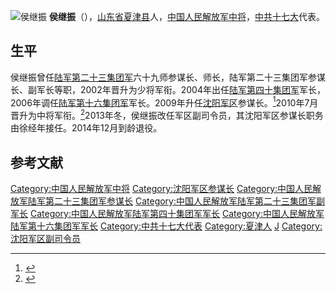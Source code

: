 [[File:Lt._Gen_Hou_Jizhen_(2014).jpg|侯继振]]
'''侯继振'''（{{bd|1951年|11月||}}），[[山东省|山东省]][[夏津县|夏津县]]人，[[中国人民解放军中将|中国人民解放军中将]]，[[中共十七大|中共十七大]]代表。

==生平==
侯继振曾任[[中国人民解放军陆军第二十三集团军|陆军第二十三集团军]]六十九师参谋长、师长，陆军第二十三集团军参谋长、副军长等职，2002年晋升为少将军衔。2004年出任[[中国人民解放军陆军第四十集团军|陆军第四十集团军]]军长， 2006年调任[[中国人民解放军陆军第十六集团军|陆军第十六集团军]]军长。2009年升任[[沈阳军区|沈阳军区]]参谋长。<ref>{{cite web|url=http://news.163.com/09/0803/03/5FOTQAV5000120GR.html|title=沈阳军区高层变动|publisher=网易|access-date=2011-01-02|archive-url=https://web.archive.org/web/20170428051822/http://news.163.com/09/0803/03/5FOTQAV5000120GR.html|archive-date=2017-04-28|dead-url=yes}}</ref>2010年7月晋升为中将军衔。<ref>{{cite web|url=http://www.zaobao.com/wencui/2010/08/hongkong100809d.shtml|title=中国新晋陞21名中将 多为专家学者型将领|publisher=联合早报|accessdate=2011-01-02|archive-date=2010-08-11|archive-url=https://web.archive.org/web/20100811091148/http://zaobao.com/wencui/2010/08/hongkong100809d.shtml|dead-url=no}}</ref>2013年冬，侯继振改任军区副司令员，其沈阳军区参谋长职务由徐经年接任。2014年12月到龄退役。

== 参考文献 ==
{{Reflist}}

{{DEFAULTSORT:Hou侯}}
[[Category:中国人民解放军中将|Category:中国人民解放军中将]]
[[Category:沈阳军区参谋长|Category:沈阳军区参谋长]]
[[Category:中国人民解放军陆军第二十三集团军参谋长|Category:中国人民解放军陆军第二十三集团军参谋长]]
[[Category:中国人民解放军陆军第二十三集团军副军长|Category:中国人民解放军陆军第二十三集团军副军长]]
[[Category:中国人民解放军陆军第四十集团军军长|Category:中国人民解放军陆军第四十集团军军长]]
[[Category:中国人民解放军陆军第十六集团军军长|Category:中国人民解放军陆军第十六集团军军长]]
[[Category:中共十七大代表|Category:中共十七大代表]]
[[Category:夏津人|Category:夏津人]]
[[Category:侯姓|J]]
[[Category:沈阳军区副司令员|Category:沈阳军区副司令员]]

{{中华人民共和国军事人物小作品}}